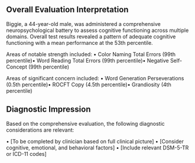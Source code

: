 <summary>

## Overall Evaluation Interpretation

Biggie, a 44-year-old male, was administered a comprehensive
neuropsychological battery to assess cognitive functioning across
multiple domains. Overall test results revealed a pattern of adequate cognitive functioning with a mean performance at the 53th percentile.

Areas of notable strength included:
• Color Naming Total Errors (99th percentile)• Word Reading Total Errors (99th percentile)• Negative Self-Concept (99th percentile)

Areas of significant concern included:
• Word Generation Perseverations (0.5th percentile)• ROCFT Copy (4.5th percentile)• Grandiosity (4th percentile)

## Diagnostic Impression

Based on the comprehensive evaluation, the following diagnostic
considerations are relevant:

• [To be completed by clinician based on full clinical picture]
• [Consider cognitive, emotional, and behavioral factors]
• [Include relevant DSM-5-TR or ICD-11 codes]

</summary>